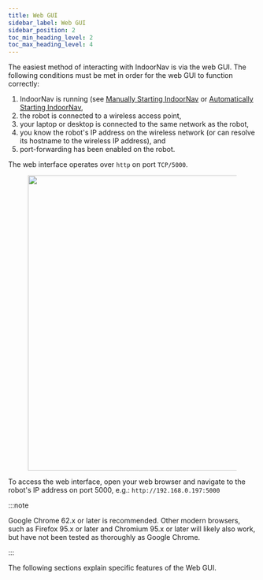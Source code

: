 ```yaml
---
title: Web GUI
sidebar_label: Web GUI
sidebar_position: 2
toc_min_heading_level: 2
toc_max_heading_level: 4
---
```


The easiest method of interacting with IndoorNav is via the web GUI. The
following conditions must be met in order for the web GUI to function
correctly:

1.  IndoorNav is running (see [Manually Starting IndoorNav](/docs_indoornav_user_manual/base_robot_config/config_starting_manually.mdx)
    or [Automatically Starting IndoorNav](/docs_indoornav_user_manual/base_robot_config/config_starting_automatically.mdx),
2.  the robot is connected to a wireless access point,
3.  your laptop or desktop is connected to the same network as the
    robot,
4.  you know the robot's IP address on the wireless network (or can
    resolve its hostname to the wireless IP address), and
5.  port-forwarding has been enabled on the robot.

The web interface operates over `http` on port `TCP/5000`.

<center>
  <figure>
    <img
      src="/img/indoornav_images/IndoorNav/webGUI.png"
      width="600px"
    />
  </figure>
</center>

To access the web interface, open your web browser and navigate to the
robot's IP address on port 5000, e.g.: `http://192.168.0.197:5000`

:::note

Google Chrome 62.x or later is recommended. Other modern browsers, such
as Firefox 95.x or later and Chromium 95.x or later will likely also
work, but have not been tested as thoroughly as Google Chrome.

:::

The following sections explain specific features of the Web GUI.
